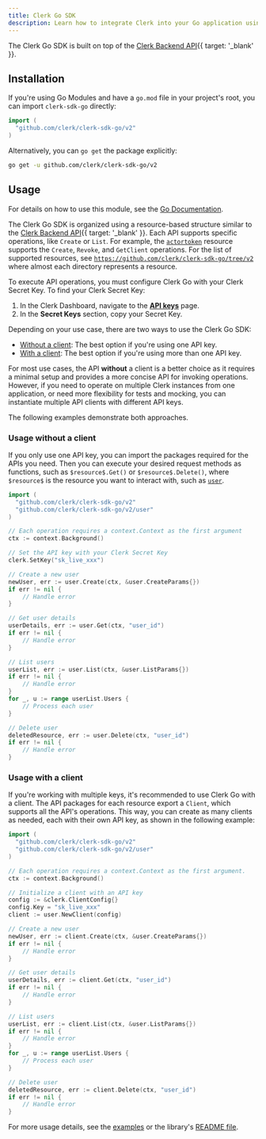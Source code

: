 ```yaml
---
title: Clerk Go SDK
description: Learn how to integrate Clerk into your Go application using the Clerk Go SDK.
---
```


The Clerk Go SDK is built on top of the [Clerk Backend API](/docs/reference/backend-api){{ target: '_blank' }}.

## Installation

If you're using Go Modules and have a `go.mod` file in your project's root, you can import `clerk-sdk-go` directly:

```go
import (
  "github.com/clerk/clerk-sdk-go/v2"
)
```

Alternatively, you can `go get` the package explicitly:

```sh {{ filename: 'terminal' }}
go get -u github.com/clerk/clerk-sdk-go/v2
```

## Usage

For details on how to use this module, see the [Go Documentation](https://pkg.go.dev/github.com/clerk/clerk-sdk-go/v2).

The Clerk Go SDK is organized using a resource-based structure similar to the [Clerk Backend API](/docs/reference/backend-api){{ target: '_blank' }}. Each API supports specific operations, like `Create` or `List`. For example, the [`actortoken`](https://github.com/clerk/clerk-sdk-go/blob/v2/actortoken/api.go) resource supports the `Create`, `Revoke`, and `GetClient` operations. For the list of supported resources, see [`https://github.com/clerk/clerk-sdk-go/tree/v2`](https://github.com/clerk/clerk-sdk-go/tree/v2) where almost each directory represents a resource.

To execute API operations, you must configure Clerk Go with your Clerk Secret Key. To find your Clerk Secret Key:

1. In the Clerk Dashboard, navigate to the [**API keys**](https://dashboard.clerk.com/last-active?path=api-keys) page.
1. In the **Secret Keys** section, copy your Secret Key.

Depending on your use case, there are two ways to use the Clerk Go SDK:

- [Without a client](#usage-without-a-client): The best option if you're using one API key.
- [With a client](#usage-with-a-client): The best option if you're using more than one API key.

For most use cases, the API **without** a client is a better choice as it requires a minimal setup and provides a more concise API for invoking operations. However, if you need to operate on multiple Clerk instances from one application, or need more flexibility for tests and mocking, you can instantiate multiple API clients with different API keys.

The following examples demonstrate both approaches.

### Usage without a client

If you only use one API key, you can import the packages required for the APIs you need. Then you can execute your desired request methods as functions, such as `$resource$.Get()` or `$resource$.Delete()`, where `$resource$` is the resource you want to interact with, such as [`user`](https://github.com/clerk/clerk-sdk-go/blob/v2/user/api.go).

```go
import (
  "github.com/clerk/clerk-sdk-go/v2"
  "github.com/clerk/clerk-sdk-go/v2/user"
)

// Each operation requires a context.Context as the first argument
ctx := context.Background()

// Set the API key with your Clerk Secret Key
clerk.SetKey("sk_live_xxx")

// Create a new user
newUser, err := user.Create(ctx, &user.CreateParams{})
if err != nil {
    // Handle error
}

// Get user details
userDetails, err := user.Get(ctx, "user_id")
if err != nil {
    // Handle error
}

// List users
userList, err := user.List(ctx, &user.ListParams{})
if err != nil {
    // Handle error
}
for _, u := range userList.Users {
    // Process each user
}

// Delete user
deletedResource, err := user.Delete(ctx, "user_id")
if err != nil {
    // Handle error
}
```

### Usage with a client

If you're working with multiple keys, it's recommended to use Clerk Go with a client. The API packages for each
resource export a `Client`, which supports all the API's operations.
This way, you can create as many clients as needed, each with their own API key, as shown in the following example:

```go
import (
  "github.com/clerk/clerk-sdk-go/v2"
  "github.com/clerk/clerk-sdk-go/v2/user"
)

// Each operation requires a context.Context as the first argument.
ctx := context.Background()

// Initialize a client with an API key
config := &clerk.ClientConfig{}
config.Key = "sk_live_xxx"
client := user.NewClient(config)

// Create a new user
newUser, err := client.Create(ctx, &user.CreateParams{})
if err != nil {
    // Handle error
}

// Get user details
userDetails, err := client.Get(ctx, "user_id")
if err != nil {
    // Handle error
}

// List users
userList, err := client.List(ctx, &user.ListParams{})
if err != nil {
    // Handle error
}
for _, u := range userList.Users {
    // Process each user
}

// Delete user
deletedResource, err := client.Delete(ctx, "user_id")
if err != nil {
    // Handle error
}
```

For more usage details, see the [examples](/docs/references/go/other-examples) or the library's [README file](https://github.com/clerk/clerk-sdk-go/tree/v2).
